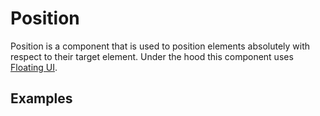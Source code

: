 
<Meta of={PositionStories} />

# Position

Position is a component that is used to position elements absolutely
with respect to their target element. Under the hood this component
uses [Floating UI](https://floating-ui.com/).

## Examples
<ToggleCanvas of={PositionStories.Simple} />
